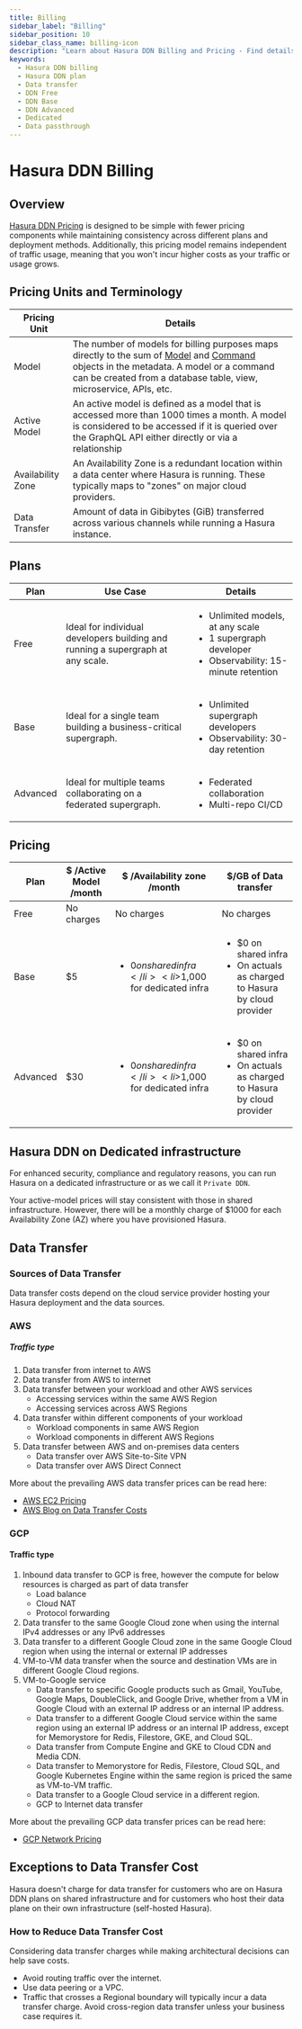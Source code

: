 ```yaml
---
title: Billing
sidebar_label: "Billing"
sidebar_position: 10
sidebar_class_name: billing-icon
description: "Learn about Hasura DDN Billing and Pricing - Find details on simple, consistent pricing independent of traffic, with no extra costs for growing usage. View pricing for models, zones, and data transfers across free, base, and advanced plans. Ideal for developers and teams of all sizes."
keywords:
  - Hasura DDN billing
  - Hasura DDN plan
  - Data transfer
  - DDN Free
  - DDN Base
  - DDN Advanced
  - Dedicated
  - Data passthrough
---
```


# Hasura DDN Billing

## Overview

[Hasura DDN Pricing](https://hasura.io/pricing/v3) is designed to be simple with fewer pricing components while
maintaining consistency across different plans and deployment methods. Additionally, this pricing model remains
independent of traffic usage, meaning that you won't incur higher costs as your traffic or usage grows.

## Pricing Units and Terminology

| Pricing Unit      | Details                                                                                                                                                                                                                                                                            |
| ----------------- | ---------------------------------------------------------------------------------------------------------------------------------------------------------------------------------------------------------------------------------------------------------------------------------- |
| Model             | The number of models for billing purposes maps directly to the sum of [Model](/supergraph-modeling/models.mdx) and [Command](/supergraph-modeling/commands.mdx) objects in the metadata. A model or a command can be created from a database table, view, microservice, APIs, etc. |
| Active Model      | An active model is defined as a model that is accessed more than 1000 times a month. A model is considered to be accessed if it is queried over the GraphQL API either directly or via a relationship                                                                              |
| Availability Zone | An Availability Zone is a redundant location within a data center where Hasura is running. These typically maps to "zones" on major cloud providers.                                                                                                                               |
| Data Transfer     | Amount of data in Gibibytes (GiB) transferred across various channels while running a Hasura instance.                                                                                                                                                                             |

## Plans

| Plan     | Use Case                                                                        | Details                                                                                                                    |
| -------- | ------------------------------------------------------------------------------- | -------------------------------------------------------------------------------------------------------------------------- |
| Free     | Ideal for individual developers building and running a supergraph at any scale. | <ul><li>Unlimited models, at any scale</li><li>1 supergraph developer</li><li>Observability: 15-minute retention</li></ul> |
| Base     | Ideal for a single team building a business-critical supergraph.                | <ul><li>Unlimited supergraph developers</li><li>Observability: 30-day retention</li></ul>                                  |
| Advanced | Ideal for multiple teams collaborating on a federated supergraph.               | <ul><li>Federated collaboration</li><li>Multi-repo CI/CD</li></ul>                                                         |

## Pricing

| Plan     | $ /Active Model /month | $ /Availability zone /month                                                  | $/GB of Data transfer                                                                                |
| -------- | ---------------------- | ---------------------------------------------------------------------------- | ---------------------------------------------------------------------------------------------------- |
| Free     | No charges             | No charges                                                                   | No charges                                                                                           |
| Base     | $5                     | <ul> <li> $0 on shared infra </li> <li>$1,000 for dedicated infra </li></ul> | <ul> <li> $0 on shared infra </li> <li> On actuals as charged to Hasura by cloud provider </li></ul> |
| Advanced | $30                    | <ul> <li> $0 on shared infra </li> <li>$1,000 for dedicated infra </li></ul> | <ul> <li> $0 on shared infra </li> <li> On actuals as charged to Hasura by cloud provider </li></ul> |

## Hasura DDN on Dedicated infrastructure

For enhanced security, compliance and regulatory reasons, you can run Hasura on a dedicated infrastructure or as we call
it `Private DDN`.

Your active-model prices will stay consistent with those in shared infrastructure. However, there will be a monthly
charge of $1000 for each Availability Zone (AZ) where you have provisioned Hasura.

## Data Transfer

### Sources of Data Transfer

Data transfer costs depend on the cloud service provider hosting your Hasura deployment and the data sources.

### AWS

##### Traffic type

1. Data transfer from internet to AWS
2. Data transfer from AWS to internet
3. Data transfer between your workload and other AWS services
   - Accessing services within the same AWS Region
   - Accessing services across AWS Regions
4. Data transfer within different components of your workload
   - Workload components in same AWS Region
   - Workload components in different AWS Regions
5. Data transfer between AWS and on-premises data centers
   - Data transfer over AWS Site-to-Site VPN
   - Data transfer over AWS Direct Connect

More about the prevailing AWS data transfer prices can be read here:

- [AWS EC2 Pricing](https://aws.amazon.com/ec2/pricing/on-demand/)
- [AWS Blog on Data Transfer Costs](https://aws.amazon.com/blogs/architecture/overview-of-data-transfer-costs-for-common-architectures/)

### GCP

#### Traffic type

1. Inbound data transfer to GCP is free, however the compute for below resources is charged as part of data transfer
   - Load balance
   - Cloud NAT
   - Protocol forwarding
2. Data transfer to the same Google Cloud zone when using the internal IPv4 addresses or any IPv6 addresses
3. Data transfer to a different Google Cloud zone in the same Google Cloud region when using the internal or external IP
   addresses
4. VM-to-VM data transfer when the source and destination VMs are in different Google Cloud regions.
5. VM-to-Google service
   - Data transfer to specific Google products such as Gmail, YouTube, Google Maps, DoubleClick, and Google Drive,
     whether from a VM in Google Cloud with an external IP address or an internal IP address.
   - Data transfer to a different Google Cloud service within the same region using an external IP address or an
     internal IP address, except for Memorystore for Redis, Filestore, GKE, and Cloud SQL.
   - Data transfer from Compute Engine and GKE to Cloud CDN and Media CDN.
   - Data transfer to Memorystore for Redis, Filestore, Cloud SQL, and Google Kubernetes Engine within the same region
     is priced the same as VM-to-VM traffic.
   - Data transfer to a Google Cloud service in a different region.
   - GCP to Internet data transfer

More about the prevailing GCP data transfer prices can be read here:

- [GCP Network Pricing](https://cloud.google.com/vpc/network-pricing)

## Exceptions to Data Transfer Cost

Hasura doesn't charge for data transfer for customers who are on Hasura DDN plans on shared infrastructure and for
customers who host their data plane on their own infrastructure (self-hosted Hasura).

### How to Reduce Data Transfer Cost

Considering data transfer charges while making architectural decisions can help save costs.

- Avoid routing traffic over the internet.
- Use data peering or a VPC.
- Traffic that crosses a Regional boundary will typically incur a data transfer charge. Avoid cross-region data transfer
  unless your business case requires it.
